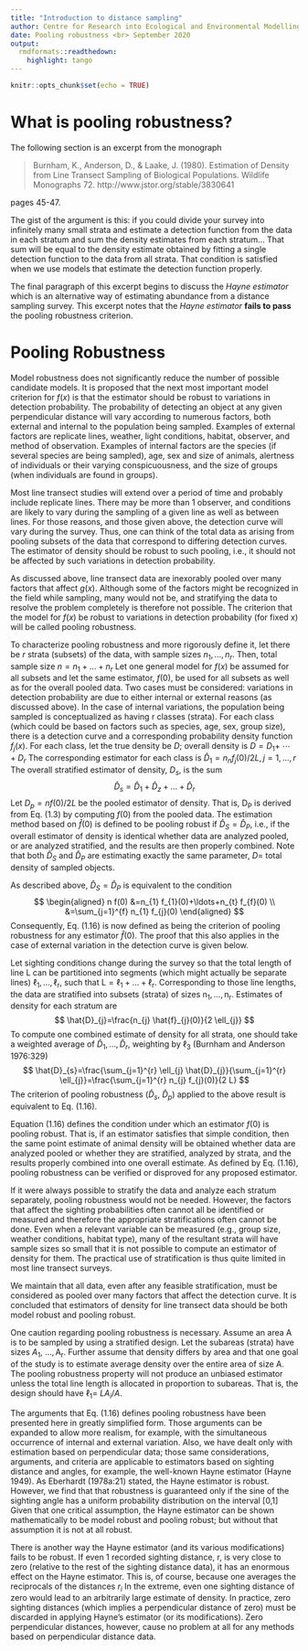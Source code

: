 ```yaml
---
title: "Introduction to distance sampling"
author: Centre for Research into Ecological and Environmental Modelling <br> **University of St Andrews**
date: Pooling robustness <br> September 2020
output:
  rmdformats::readthedown:
    highlight: tango
---
```


```r
knitr::opts_chunk$set(echo = TRUE)
```

# What is pooling robustness?

The following section is an excerpt from the monograph

>Burnham, K., Anderson, D., & Laake, J. (1980). Estimation of Density from Line Transect Sampling of Biological Populations. Wildlife Monographs 72.  http://www.jstor.org/stable/3830641

pages 45-47.

The gist of the argument is this: if you could divide your survey into infinitely many small strata and estimate a detection function from the data in each stratum and sum the density estimates from each stratum... That sum will be equal to the density estimate obtained by fitting a single detection function to the data from all strata.  That condition is satisfied when we use models that estimate the detection function properly.

The final paragraph of this excerpt begins to discuss the *Hayne estimator* which is an alternative way of estimating abundance from a distance sampling survey.  This excerpt notes that the *Hayne estimator* **fails to pass** the pooling robustness criterion.

# Pooling Robustness

Model robustness does not significantly reduce the number of possible candidate models. It is proposed that the next most important model criterion for $f(x)$ is that the estimator should be robust to variations in detection probability. The probability of detecting an object at any given perpendicular distance will vary according to numerous factors, both external and internal to the population being sampled. Examples of external factors are replicate lines, weather, light conditions, habitat, observer, and method of observation. Examples of internal factors are the species (if several species are being sampled), age, sex and size of animals, alertness of individuals or their varying conspicuousness, and the size of groups (when individuals are found in groups).

Most line transect studies will extend over a period of time and probably include replicate lines. There may be more than 1 observer, and conditions are likely to vary during the sampling of a given line as well as between lines. For those reasons, and those given above, the detection curve will vary during the survey. Thus, one can think of the total data as arising from pooling subsets of the data that correspond to differing detection curves. The estimator of density should be robust to such pooling, i.e., it should not be affected by such variations in detection probability.

As discussed above, line transect data are inexorably pooled over many factors that affect $g(x)$. Although some of the factors might be recognized in the field while sampling, many would not be, and stratifying the data to resolve the problem completely is therefore not possible. The criterion that the model for $f(x)$ be robust to variations in detection probability (for fixed x) will be called pooling robustness.

To characterize pooling robustness and more rigorously define it, let there be $r$ strata (subsets) of the data, with sample sizes $n_{1}, \ldots, n_{r}$. Then, total sample size $n=n_{1}+\ldots+n_r$ Let one general model for $f(x)$ be assumed for all subsets and let the same estimator, $f(0),$ be used for all subsets as well as for the overall pooled data. Two cases must be considered: variations in detection probability are due to either internal or external reasons (as discussed above). In the case of internal variations, the population being sampled is conceptualized as having r classes (strata). For each class (which could be based on factors such as species, age, sex, group size), there is a detection curve and a corresponding probability density function $f_{j}(x) .$ For each class, let the true density be $D$; overall density is $D=D_{1}+$ $\cdots+D_{r}$ The corresponding estimator for each class is $\hat{D}_{1}=n_{n} f_{j}(0) / 2 L, j=1, \ldots, r$
The overall stratified estimator of density, $D_{s},$ is the sum
$$
\hat{D}_{s}=\hat{D}_{1}+\hat{D}_{z}+\ldots+\hat{D}_{r}
$$
Let $D_{p}=n f(0) / 2 L$ be the pooled estimator of density. That is, $\mathrm{D}_{\mathrm{P}}$ is derived from Eq. (1.3) by computing $f(0)$ from the pooled data. The estimation method based on $\hat{f}(0)$ is defined to be pooling robust if $\hat{D}_S=\hat{D}_{P},$ i.e., if the overall estimator of density is identical whether data are analyzed pooled, or are analyzed stratified, and the results are then properly combined. Note that both $\hat{D}_{S}$ and $\hat{D}_{P}$ are estimating exactly the same parameter, $D=$ total density of sampled objects.

As described above, $\hat{D}_S=\hat{D}_P$ is equivalent to the condition
$$
\begin{aligned}
n f(0) &=n_{1} f_{1}(0)+\ldots+n_{t} f_{f}(0) \\
&=\sum_{j=1}^{f} n_{1} f_{j}(0)
\end{aligned}
$$
Consequently, Eq. (1.16) is now defined as being the criterion of pooling robustness for any estimator $\hat{f}(0)$. The proof that this also applies in the case of external variation in the detection curve is given below.

Let sighting conditions change during the survey so that the total length of line L can be partitioned into segments (which might actually be separate lines) $\ell_{1}, \ldots, \ell_{\mathrm{r}}$,  such that $\mathrm{L}=\ell_{1}+\ldots+\ell_{\mathrm{r}}.$ Corresponding to those line lengths, the data are stratified into subsets (strata) of sizes $\mathrm{n}_{1}, \ldots, \mathrm{n}_{\mathrm{r}} .$ Estimates of density for each stratum are
$$
\hat{D}_{j}=\frac{n_{j} \hat{f}_{j}(0)}{2 \ell_{j}}
$$
To compute one combined estimate of density for all strata, one should take a weighted average of $\hat{D}_{1}, \ldots, \hat{D}_{r},$ weighting by $\ell_{3}$ (Burnham and Anderson 1976:329)
$$
\hat{D}_{s}=\frac{\sum_{j=1}^{r} \ell_{j} \hat{D}_{j}}{\sum_{j=1}^{r} \ell_{j}}=\frac{\sum_{j=1}^{r} n_{j} f_{j}(0)}{2 L}
$$
The criterion of pooling robustness ($\hat{D}_{s}$, $\hat{D}_{p})$ applied to the above result is equivalent to Eq. (1.16).

Equation (1.16) defines the condition under which an estimator $f(0)$ is pooling robust. That is, if an estimator satisfies that simple condition, then the same point estimate of animal density will be obtained whether data are analyzed pooled or whether they are stratified, analyzed by strata, and the results properly combined into one overall estimate. As defined by Eq. (1.16), pooling robustness can be verified or disproved for any proposed estimator.

If it were always possible to stratify the data and analyze each stratum separately, pooling robustness would not be needed. However, the factors that affect the sighting probabilities often cannot all be identified or measured and therefore the appropriate stratifications often cannot be done. Even when a relevant variable can be measured (e.g., group size, weather conditions, habitat type), many of the resultant strata will have sample sizes so small that it is not possible to compute an estimator of density for them. The practical use of stratification is thus quite limited in most line transect surveys.

We maintain that all data, even after any feasible stratification, must be considered as pooled over many factors that affect the detection curve. It is concluded that estimators of density for line transect data should be both model robust and pooling robust.

One caution regarding pooling robustness is necessary. Assume an area A is to be sampled by using a stratified design. Let the subareas (strata) have sizes $A_{1}$, $\ldots, \mathrm{A}_{\mathrm{r}} .$ Further assume that density differs by area and that one goal of the study is to estimate average density over the entire area of size A. The pooling robustness property will not produce an unbiased estimator unless the total line length is allocated in proportion to subareas. That is, the design should have $\ell_{1}=$ $LA_{i} / {A}.$ 

The arguments that Eq. (1.16) defines pooling robustness have been presented here in greatly simplified form. Those arguments can be expanded to allow more realism, for example, with the simultaneous occurrence of internal and external variation. Also, we have dealt only with estimation based on perpendicular data; those same considerations, arguments, and criteria are applicable to estimators based on sighting distance and angles, for example, the well-known Hayne estimator (Hayne 1949). As Eberhardt (1978a:21) stated, the Hayne estimator is robust. However, we find that that robustness is guaranteed only if the sine of the sighting angle has a uniform probability distribution on the interval [0,1] Given that one critical assumption, the Hayne estimator can be shown mathematically to be model robust and pooling robust; but without that assumption it is not at all robust.

There is another way the Hayne estimator (and its various modifications) fails to be robust. If even 1 recorded sighting distance, r, is very close to zero (relative to the rest of the sighting distance data), it has an enormous effect on the Hayne estimator. This is, of course, because one averages the reciprocals of the distances $r_{i}$ In the extreme, even one sighting distance of zero would lead to an arbitrarily large estimate of density. In practice, zero sighting distances (which implies a perpendicular distance of zero) must be discarded in applying Hayne's estimator (or its modifications). Zero perpendicular distances, however, cause no problem at all for any methods based on perpendicular distance data.